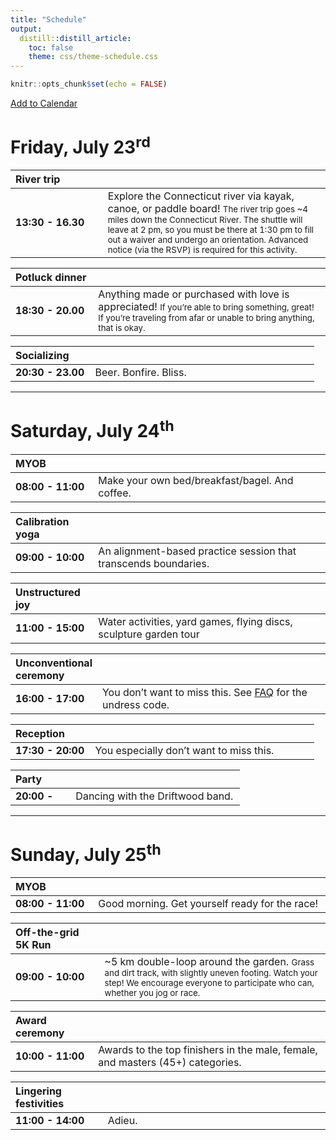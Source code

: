 ```yaml
---
title: "Schedule"
output: 
  distill::distill_article:
    toc: false
    theme: css/theme-schedule.css
---
```


```r
knitr::opts_chunk$set(echo = FALSE)
```

[Add to Calendar](https://calendar.google.com/calendar/u/0?cid=dm5iMWk2aGlsMjJqazljajYxcGZxdTR0ZXNAZ3JvdXAuY2FsZW5kYXIuZ29vZ2xlLmNvbQ)

# Friday, July 23^rd^

| River trip     |                                              |
|:------------------|----------------------------------------------|
| **13:30 - 16.30** | Explore the Connecticut river via kayak, canoe, or paddle board! <small>The river trip goes ~4 miles down the Connecticut River. The shuttle will leave at 2 pm, so you must be there at 1:30 pm to fill out a waiver and undergo an orientation. Advanced notice (via the RSVP) is required for this activity.</small> |


| Potluck dinner    |                                                      |
|:------------------|------------------------------------------------------|
| **18:30 - 20.00** | Anything made or purchased with love is appreciated! <small>If you're able to bring something, great! If you're traveling from afar or unable to bring anything, that is okay.</small> |


| Socializing       |                                                      |
|:------------------|------------------------------------------------------|
| **20:30 - 23.00** | Beer. Bonfire. Bliss.                                |

------------------------------------------------------------------------

# Saturday, July 24^th^

| MYOB              |                                                      |
|:------------------|------------------------------------------------------|
| **08:00 - 11:00** | Make your own bed/breakfast/bagel. And coffee.|

| Calibration yoga  |                                                      |
|:------------------|------------------------------------------------------|
| **09:00 - 10:00** | An alignment-based practice session that transcends boundaries. |

| Unstructured joy  |                                                      |
|:------------------|------------------------------------------------------|
| **11:00 - 15:00** | Water activities, yard games, flying discs, sculpture garden tour |

| Unconventional ceremony |                                                |
|:------------------|------------------------------------------------------|
| **16:00 - 17:00** | You don't want to miss this. See [FAQ](faq) for the undress code. |

| Reception         |                                                      |
|:------------------|------------------------------------------------------|
| **17:30 - 20:00** | You especially don't want to miss this. |

| Party      |                                                      |
|:------------------|------------------------------------------------------|
| **20:00 - **      | Dancing with the Driftwood band.                    |


------------------------------------------------------------------------

# Sunday, July 25^th^

| MYOB              |                                                      |
|:------------------|------------------------------------------------------|
| **08:00 - 11:00** | Good morning. Get yourself ready for the race!       |

| Off-the-grid 5K Run |                                                      |
|:---------------------|------------------------------------------------------|
| **09:00 - 10:00**    | ~5 km double-loop around the garden. <small>Grass and dirt track, with slightly uneven footing. Watch your step! We encourage everyone to participate who can, whether you jog or race.</small> |

| Award ceremony    |                                                      |
|:------------------|------------------------------------------------------|
| **10:00 - 11:00** | Awards to the top finishers in the male, female, and masters (45+) categories. |

| Lingering festivities |                                                      |
|:----------------------|------------------------------------------------------|
| **11:00 - 14:00**     | Adieu.|
